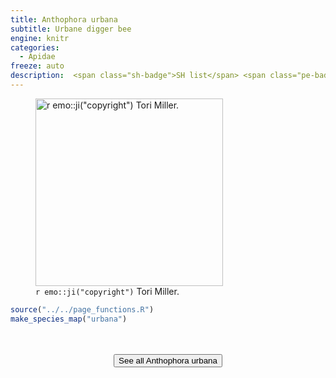 ```yaml
---
title: Anthophora urbana
subtitle: Urbane digger bee
engine: knitr
categories:
  - Apidae
freeze: auto
description:  <span class="sh-badge">SH list</span> <span class="pe-badge">PM Evidence</span>
---
```

![`r emo::ji("copyright")` Tori Miller.](https://inaturalist-open-data.s3.amazonaws.com/photos/140067575/large.jpeg){height=300}





```r
source("../../page_functions.R")
make_species_map("urbana")
```
<br><br>
<center>


<a href="https://inaturalist.ca/observations?place_id=any&quality_grade=research&subview=map&taxon_id=57681"><button type="button" class="btn btn-secondary">See all Anthophora urbana <i class="fa-solid fa-arrow-up-right-from-square"></i> </button></a>
</center>
